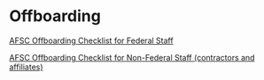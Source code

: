 # Offboarding {#offboarding}

[AFSC Offboarding Checklist for Federal Staff](https://drive.google.com/file/d/17hBFFWaAImoVNqHfPJmoAKqGqs8rD1Q2/view?usp=sharing)

[AFSC Offboarding Checklist for Non-Federal Staff (contractors and affiliates)](https://drive.google.com/file/d/1BdNN2rvgwdyUAuk_9cOlRGw5_ik6K37Q/view?usp=sharing)


<!-- ![](img/adventure.jpg) -->

<!-- Everybody will at some point leave the group. Degrees get completed, jobs are obtained, super exciting! Having a clear offboarding process ensures there are no loose ends when a member leaves the lab, that others who might carry on work being done can do so most easily, and provides an opportunity to clarify any remaining steps (e.g. publication, future collaboartions).   -->

<!-- (with thanks to the [Pinsky lab](https://github.com/pinskylab) & [Bahlai lab](https://github.com/BahlaiLab)! -->

<!-- ## Exit Interview -->

<!-- Set up a dedicated time to meet with Gavin and/or your main collaborator (for undergraduate researchers) to talk about your time in the lab, and to go through the below checklist to make sure these have been done. Besides the checklist, things to talk about include the best part of being in our team, whether you got the support you needed and what could we improve for mentoring and training someone in your role in the future.  -->
<!-- [Checklist for students, staff, and post docs](https://docs.google.com/document/d/1Z0Czwr3lRPGCgA-OP2WLGpWizJvsIUZ7_NOgVI4AfnQ/edit?usp=sharing) -->

<!-- ## Project Documentation  -->

<!-- Project work should be hosted either in a github repository linked to from the faylab account, or saved on the lab_fay server drive (prefereably both).   -->

<!-- Each project should have an easily found README text file that provides information for others so they can navigate and use your work, and give contact information for authors (and any data creators/use restrictions if propietary data). Ideally, the README should also include links to publications and presentations from the work.   -->

<!-- ## Publications and Presentations -->

<!-- Ensure that publications and presentations from your projects are archived in the appropriate folder on the lab Google Drive.   -->

<!-- ## Data -->

<!-- Data used in support of your projects should be: -->

<!-- * Saved in appropriate, non-proprietary format with accompanying metadata -->
<!-- * Either in a public archive (e.g., the github repo or another public archive), or if data is proprietary, a 'snapshot' version of the data used in the project should be saved in a private repository accessible to lab members. Alternatively, data could be saved on the lab_fay server drive with appropriate documentation.  -->
<!-- * Linked and briefly described in the project README.   -->

<!-- ## Code -->

<!-- Code used or developed for the project should be: -->

<!-- * complete and well-documented, including information in a README about what each file does and workflow to run the code -->
<!-- * Saved on the lab_fay section of the storage server, and also preferably available on github in a public repository.   -->

<!-- ## Timelines for publications -->

<!-- Science is not finished until it has been communicated. Hopefully, you will publish your results in the peer-reviewed literature so that others can learn and build from your work. During your exit interview, make a plan with Gavin for remaining publications, including a timeline for submission.    -->

<!-- ## Turning in equipment -->

<!-- Ensure any lab equipment (e.g. computer and peripherals) you have been using has been returned to the lab, office furniture is present and accounted for, and that tagged equipment has been logged in with Ashleigh. Make sure any problems with equipment are documented and that Gavin and Ashleigh have been made aware of them.   -->

<!-- ## Lab library -->

<!-- Return all books checked out from the lab library.   -->

<!-- ## Removing key card access -->

<!-- Key card access to the SMAST facilities will be terminated at the end of your contract. During your exit interview, discuss with Gavin whether modifications need to be made to this timeline.   -->
